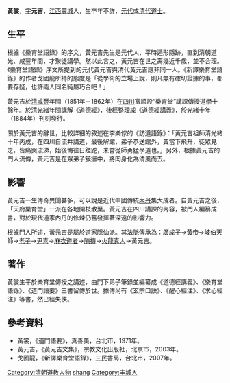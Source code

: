 {{No footnotes|time=2016-10-20}}
'''黃裳'''，[[表字|字]]'''元吉'''，[[江西|江西]][[豐城|豐城]]人，生卒年不詳，[[元代|元代]]或[[清代|清代]][[道士|道士]]。

== 生平 ==
根據《樂育堂語錄》的序文，黃元吉先生是元代人，平時遁形隱跡，直到清朝道光、咸豐年間，才聚徒講學。然以此言之，黃元吉在世之壽幾近千歲，並不合理。《樂育堂語錄》序文所提到的元代黃元吉與清代黃元吉應非同一人。《新譯樂育堂語錄》的作者戈國龍所持的態度是「從學術的立場上說，則凡無有確切證據的事，都要存疑，也許兩人同名純屬巧合吧！」

黃元吉於[[清|清]][[咸豐|咸豐]]年間（1851年－1862年）在[[四川|四川]]富順設“樂育堂”講課傳授道學十餘年。於[[清|清]][[光緒|光緒]]年間講解《道德經》，後經整理成《道德經講義》，於光緒十年（1884年）刊刻發行。

關於黃元吉的辭世，比較詳細的敘述在李樂俅的《訪道語錄》：「黃元吉祖師清光緒十年丙戌，在四川自流井講道，最後解館，弟子恭送館外，黃當下飛升，徒眾見之，皆痛哭流涕，始後悔往日蹉跎，未嘗從師勇猛學道也。」另外，根據黃元吉的門人流傳，黃元吉是在眾弟子簇擁中，將肉身化為清風而去。

== 影響 ==
黃元吉一生傳奇異聞甚多，可以說是近代中國傳統[[內丹|內丹]]集大成者。自黃元吉之後，「天府樂育堂」一派在各地開枝散葉。黃元吉在四川講課的內容，被門人編纂成書，對於現代道家內丹的修煉仍舊發揮著深遠的影響力。

根據門人所述，黃元吉是屬於道家[[隱仙派|隱仙派]]。其法脈傳承為：[[廣成子|廣成子]]→[[黃帝|黃帝]]→[[岐伯|岐伯]]天師→[[老子|老子]]→[[尹喜|尹喜]]→[[麻衣道者|麻衣道者]]→[[陳摶|陳摶]]→[[火龍真人|火龍真人]]→黃元吉。

==著作==
黃裳生平於樂育堂傳授之講述，由門下弟子筆錄並編纂成《道德經講義》、《樂育堂語錄》、《道門語要》三書留傳於世。據傳尚有《玄宗口訣》、《醒心經注》、《求心經注》等書，然已經失佚。

==參考資料==
*黃裳，《道門語要》，真善美，台北市，1971年。
*黃元吉，《黃元吉文集》，宗教文化出版社，北京市，2003年。
*戈國龍，《新譯樂育堂語錄》，三民書局，台北市，2007年。



{{DEFAULTSORT:huang shang}}
[[Category:清朝道教人物|Category:清朝道教人物]]
[[Category:黄姓|shang]]
[[Category:丰城人|Category:丰城人]]